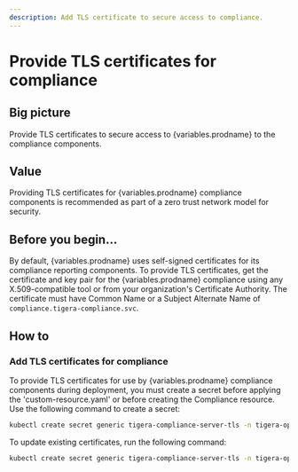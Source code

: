 ```yaml
---
description: Add TLS certificate to secure access to compliance.
---
```



# Provide TLS certificates for compliance

## Big picture

Provide TLS certificates to secure access to {variables.prodname} to the compliance components.

## Value

Providing TLS certificates for {variables.prodname} compliance components is recommended as part of a zero trust network model for security.

## Before you begin...

By default, {variables.prodname} uses self-signed certificates for its compliance reporting components. To provide TLS certificates,
get the certificate and key pair for the {variables.prodname} compliance using any X.509-compatible tool or from your organization's
Certificate Authority. The certificate must have Common Name or a Subject Alternate Name of `compliance.tigera-compliance.svc`.

## How to

### Add TLS certificates for compliance

To provide TLS certificates for use by {variables.prodname} compliance components during deployment, you must create a secret before applying the 'custom-resource.yaml' or before creating the Compliance resource. Use the following command to create a secret:

```bash
kubectl create secret generic tigera-compliance-server-tls -n tigera-operator --from-file=tls.crt=</path/to/certificate-file> --from-file=tls.key=</path/to/key-file>
```

To update existing certificates, run the following command:

```bash
kubectl create secret generic tigera-compliance-server-tls -n tigera-operator --from-file=tls.crt=</path/to/certificate-file> --from-file=tls.key=</path/to/key-file> --dry-run -o yaml --save-config | kubectl replace -f -
```
